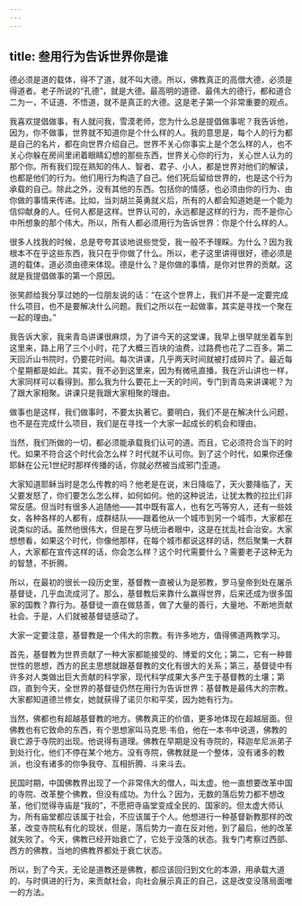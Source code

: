 ```yaml
---
---
---
```

title: 叁用行为告诉世界你是谁
---




德必须是道的载体，得不了道，就不叫大德。所以，佛教真正的高僧大德，必须是得道者。老子所说的“孔德”，就是大德。最高明的道德、最伟大的德行，都和道合二为一，不证道、不悟道，就不是真正的大德。这是老子第一个非常重要的观点。

我喜欢提倡做事，有人就问我，雪漠老师，您为什么总是提倡做事呢？我告诉他，因为，你不做事，世界就不知道你是个什么样的人。我的意思是，每个人的行为都是自己的名片，都在向世界介绍自己。世界不关心你事实上是个怎么样的人，也不关心你躲在房间里闭着眼睛幻想的那些东西，世界关心你的行为，关心世人认为的那个你。所有我们现在熟知的伟人、智者、君子、小人，都是世界对他们的解读，也都是他们的行为。他们用行为构造了自己。他们死后留给世界的，也是这个行为承载的自己。除此之外，没有其他的东西。包括你的情感，也必须由你的行为、由你做的事情来传递。比如，当刘胡兰英勇就义后，所有的人都会知道她是一个能为信仰献身的人。任何人都是这样。世界认可的，永远都是这样的行为，而不是你心中所想象的那个伟大。所以，所有人都必须用行为告诉世界：你是个什么样的人。

很多人找我的时候，总是夸夸其谈地说些觉受，我一般不予理睬。为什么？因为我根本不在乎这些东西，我只在乎你做了什么。所以，老子这里讲得很好，德必须是道的载体，道必须由德来体现。德是什么？是你做的事情，是你对世界的贡献。这就是我提倡做事的第一个原因。

张笑颜给我分享过她的一位朋友说的话：“在这个世界上，我们并不是一定要完成什么项目，也不是要解决什么问题。我们之所以在一起做事，其实是寻找一个聚在一起的理由。”

我告诉大家，我来青岛讲课很麻烦，为了讲今天的这堂课，我早上很早就坐着车到这里来，路上用了三个小时，花了大概三百块的油费，过路费也花了二百多。第二天回沂山书院时，仍要花时间。每次讲课，几乎两天时间就被打成碎片了。最近每个星期都是如此。其实，我不必到这里来，因为有微吼直播，我在沂山讲也一样，大家同样可以看得到。那么我为什么要花上一天的时间，专门到青岛来讲课呢？为了跟大家相聚。讲课只是我跟大家相聚的理由。

做事也是这样，我们做事时，不要太执著它。要明白，我们不是在解决什么问题，也不是在完成什么项目，我们是在寻找一个大家一起成长的机会和理由。

当然，我们所做的一切，都必须能承载我们认可的道。而且，它必须符合当下的时代。如果不符合这个时代会怎么样？时代就不认可你。到了这个时代，如果你还像耶稣在公元1世纪时那样传播的话，你就必然被当成邪门歪道。

大家知道耶稣当时是怎么传教的吗？他老是在说，末日降临了，天火要降临了，天父要发怒了，你们要怎么怎么样，如何如何。他的这种说法，让犹太教的拉比们非常反感。但当时有很多人追随他——其中既有富人，也有乞丐等穷人，还有一些妓女，各种各样的人都有，成群结队——跟着他从一个城市到另一个城市，大家都在说类似的话。虽然他很伟大，但是在罗马统治者眼中，这是在扰乱社会治安。大家想想看，如果这个时代，你像他那样，在每个城市都说这样的话，然后聚集一大群人，大家都在宣传这样的话，你会怎么样？这个时代需要什么？需要老子这种无为的智慧，不折腾。

所以，在最初的很长一段历史里，基督教一直被认为是邪教，罗马皇帝到处在屠杀基督徒，几乎血流成河了。那么，基督教后来靠什么赢得世界，后来还成为很多国家的国教？靠行为。基督徒一直在做慈善，做了大量的善行，大量地、不断地贡献社会。于是，人们就被基督徒感动了。

大家一定要注意，基督教是一个伟大的宗教。有许多地方，值得佛道两教学习。

首先，基督教为世界贡献了一种大家都能接受的、博爱的文化；第二，它有一种普世性的思想，西方的民主思想就跟基督教的文化有很大的关系；第三，基督徒中有许多对人类做出巨大贡献的科学家，现代科学成果大多产生于基督教的土壤；第四，直到今天，全世界的基督徒仍然在用行为告诉世界：基督教是最伟大的宗教。大家都知道德兰修女，她就获得了诺贝尔和平奖，因为她有行为。

当然，佛都也有超越基督教的地方。佛教真正的价值，更多地体现在超越层面。但佛教也有它致命的东西，有个思想家叫马克思·韦伯，他在一本书中说道，佛教的衰亡源于寺院的出现。他说得有道理。佛教在早期是没有寺院的，释迦牟尼派弟子到处行化，他们不停在某个地方。没有寺院，佛教就是一个整体，没有诸多的教派，也没有诸多的你争我夺、互相折腾、斗来斗去。

民国时期，中国佛教界出现了一个非常伟大的僧人，叫太虚。他一直想要改革中国的寺院、改革整个佛教，但没有成功。为什么？因为，无数的落后势力都不想改革，他们觉得寺庙是“我的”，不愿把寺庙堂变成全民的、国家的。但太虚大师认为，所有庙堂都应该属于社会，不应该属于个人。他想进行一种基督新教那样的改革，改变寺院私有化的现状，但是，落后势力一直在反对他，到了最后，他的改革就失败了。今天，佛教已经开始衰亡了，它处于没落的状态。我专门考察过西部、西方的佛教，当地的佛教界都处于衰亡状态。

所以，到了今天，无论是道教还是佛教，都应该回归到文化的本源，用承载大道的、与时俱进的行为，来贡献社会，向社会展示真正的自己，这是改变没落局面唯一的方法。
